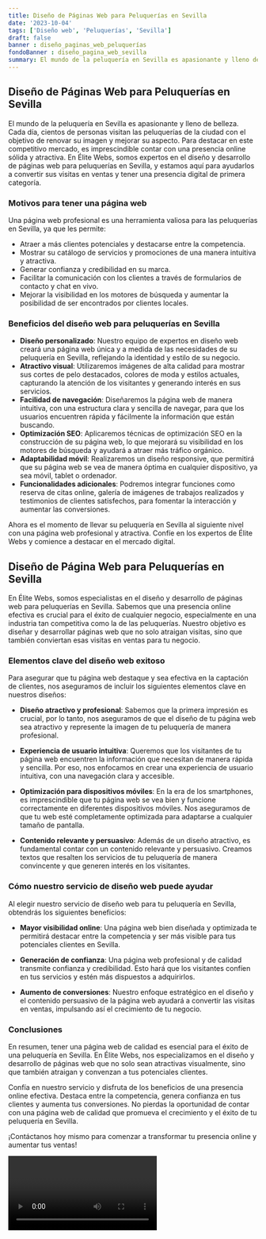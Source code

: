 ```yaml
---
title: Diseño de Páginas Web para Peluquerías en Sevilla
date: '2023-10-04'
tags: ['Diseño web', 'Peluquerías', 'Sevilla']
draft: false
banner : diseño_paginas_web_peluquerías
fondoBanner : diseño_pagina_web_sevilla
summary: El mundo de la peluquería en Sevilla es apasionante y lleno de belleza. Cada día, cientos de personas visitan las peluquerías de la ciudad con el objetivo de renovar su imagen y mejorar su aspecto. Para destacar en este competitivo mercado, es imprescindible contar con una presencia online sólida y atractiva. En Élite Webs, somos expertos en el diseño y desarrollo de páginas web para peluquerías en Sevilla, y estamos aquí para ayudarlos a convertir sus visitas en ventas y tener una presencia digital de primera categoría.
---
```


## Diseño de Páginas Web para Peluquerías en Sevilla

El mundo de la peluquería en Sevilla es apasionante y lleno de belleza. Cada día, cientos de personas visitan las peluquerías de la ciudad con el objetivo de renovar su imagen y mejorar su aspecto. Para destacar en este competitivo mercado, es imprescindible contar con una presencia online sólida y atractiva. En Élite Webs, somos expertos en el diseño y desarrollo de páginas web para peluquerías en Sevilla, y estamos aquí para ayudarlos a convertir sus visitas en ventas y tener una presencia digital de primera categoría.

### Motivos para tener una página web

Una página web profesional es una herramienta valiosa para las peluquerías en Sevilla, ya que les permite:

- Atraer a más clientes potenciales y destacarse entre la competencia.
- Mostrar su catálogo de servicios y promociones de una manera intuitiva y atractiva.
- Generar confianza y credibilidad en su marca.
- Facilitar la comunicación con los clientes a través de formularios de contacto y chat en vivo.
- Mejorar la visibilidad en los motores de búsqueda y aumentar la posibilidad de ser encontrados por clientes locales.

### Beneficios del diseño web para peluquerías en Sevilla

- **Diseño personalizado**: Nuestro equipo de expertos en diseño web creará una página web única y a medida de las necesidades de su peluquería en Sevilla, reflejando la identidad y estilo de su negocio.
- **Atractivo visual**: Utilizaremos imágenes de alta calidad para mostrar sus cortes de pelo destacados, colores de moda y estilos actuales, capturando la atención de los visitantes y generando interés en sus servicios.
- **Facilidad de navegación**: Diseñaremos la página web de manera intuitiva, con una estructura clara y sencilla de navegar, para que los usuarios encuentren rápida y fácilmente la información que están buscando.
- **Optimización SEO**: Aplicaremos técnicas de optimización SEO en la construcción de su página web, lo que mejorará su visibilidad en los motores de búsqueda y ayudará a atraer más tráfico orgánico.
- **Adaptabilidad móvil**: Realizaremos un diseño responsive, que permitirá que su página web se vea de manera óptima en cualquier dispositivo, ya sea móvil, tablet o ordenador.
- **Funcionalidades adicionales**: Podremos integrar funciones como reserva de citas online, galería de imágenes de trabajos realizados y testimonios de clientes satisfechos, para fomentar la interacción y aumentar las conversiones.

Ahora es el momento de llevar su peluquería en Sevilla al siguiente nivel con una página web profesional y atractiva. Confíe en los expertos de Élite Webs y comience a destacar en el mercado digital.

<GifSeo />

<Cta />

## Diseño de Página Web para Peluquerías en Sevilla

En Élite Webs, somos especialistas en el diseño y desarrollo de páginas web para peluquerías en Sevilla. Sabemos que una presencia online efectiva es crucial para el éxito de cualquier negocio, especialmente en una industria tan competitiva como la de las peluquerías. Nuestro objetivo es diseñar y desarrollar páginas web que no solo atraigan visitas, sino que también conviertan esas visitas en ventas para tu negocio.

### Elementos clave del diseño web exitoso

Para asegurar que tu página web destaque y sea efectiva en la captación de clientes, nos aseguramos de incluir los siguientes elementos clave en nuestros diseños:

- **Diseño atractivo y profesional**: Sabemos que la primera impresión es crucial, por lo tanto, nos aseguramos de que el diseño de tu página web sea atractivo y represente la imagen de tu peluquería de manera profesional.

- **Experiencia de usuario intuitiva**: Queremos que los visitantes de tu página web encuentren la información que necesitan de manera rápida y sencilla. Por eso, nos enfocamos en crear una experiencia de usuario intuitiva, con una navegación clara y accesible.

- **Optimización para dispositivos móviles**: En la era de los smartphones, es imprescindible que tu página web se vea bien y funcione correctamente en diferentes dispositivos móviles. Nos aseguramos de que tu web esté completamente optimizada para adaptarse a cualquier tamaño de pantalla.

- **Contenido relevante y persuasivo**: Además de un diseño atractivo, es fundamental contar con un contenido relevante y persuasivo. Creamos textos que resalten los servicios de tu peluquería de manera convincente y que generen interés en los visitantes.

### Cómo nuestro servicio de diseño web puede ayudar

Al elegir nuestro servicio de diseño web para tu peluquería en Sevilla, obtendrás los siguientes beneficios:

- **Mayor visibilidad online**: Una página web bien diseñada y optimizada te permitirá destacar entre la competencia y ser más visible para tus potenciales clientes en Sevilla.

- **Generación de confianza**: Una página web profesional y de calidad transmite confianza y credibilidad. Esto hará que los visitantes confíen en tus servicios y estén más dispuestos a adquirirlos.

- **Aumento de conversiones**: Nuestro enfoque estratégico en el diseño y el contenido persuasivo de la página web ayudará a convertir las visitas en ventas, impulsando así el crecimiento de tu negocio.

### Conclusiones

En resumen, tener una página web de calidad es esencial para el éxito de una peluquería en Sevilla. En Élite Webs, nos especializamos en el diseño y desarrollo de páginas web que no solo sean atractivas visualmente, sino que también atraigan y convenzan a tus potenciales clientes.

Confía en nuestro servicio y disfruta de los beneficios de una presencia online efectiva. Destaca entre la competencia, genera confianza en tus clientes y aumenta tus conversiones. No pierdas la oportunidad de contar con una página web de calidad que promueva el crecimiento y el éxito de tu peluquería en Sevilla.

¡Contáctanos hoy mismo para comenzar a transformar tu presencia online y aumentar tus ventas!

<Video />

<CtaBot job='Peluquerías' city='Sevilla'/>

<Gmaps query='Sevilla+españa+maps' />